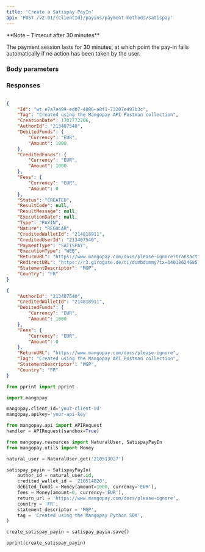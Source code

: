 ```yaml
---
title: 'Create a Satispay PayIn'  
api: 'POST /v2.01/{ClientId}/payins/payment-methods/satispay'  
---
```


  

<Note>  
**Note – Timeout after 30 minutes** 
  
The payment session lasts for 30 minutes, at which point the pay-in fails automatically if no action has been taken by the user.  
</Note>  

### Body parameters  

<AuthorId />  

<CreditedWalletId />  

<DebitedFunds2 />  

<Fees1 />  

<ReturnURL />  

<Tag />  

<StatementDescriptor />  

<Country3 />  

<ProfilingAttemptReference />  

### Responses  

<AccordionGroup><Accordion title="200 - Created">  

<IdResponse />  

<TagResponse />  

<CreationDateResponse />  

<AuthorIdResponse />  

<DebitedFunds2Response />  

<CreditedFunds2Response />  

<Fees1Response />  

<Status2Response />  

<ResultCodeResponse />  

<ResultMessageResponse />  

<ExecutionDateResponse />  

<TypeResponse />  

<NatureResponse />  

<CreditedWalletIdResponse />  

<CreditedUserIdResponse />  

<PaymentType7Response />  

<ExecutionTypeResponse />  

<ReturnURLResponse />  

<StatementDescriptorResponse />  

<Country3Response /></Accordion></AccordionGroup>  

<ResponseExample>  

```json 200 - Created  

{
    "Id": "wt_e7a7e499-ed07-4086-a8f1-73207e497b3c",
    "Tag": "Created using the Mangopay API Postman collection",
    "CreationDate": 1707772706,
    "AuthorId": "213407540",
    "DebitedFunds": {
        "Currency": "EUR",
        "Amount": 1000
    },
    "CreditedFunds": {
        "Currency": "EUR",
        "Amount": 1000
    },
    "Fees": {
        "Currency": "EUR",
        "Amount": 0
    },
    "Status": "CREATED",
    "ResultCode": null,
    "ResultMessage": null,
    "ExecutionDate": null,
    "Type": "PAYIN",
    "Nature": "REGULAR",
    "CreditedWalletId": "214818911",
    "CreditedUserId": "213407540",
    "PaymentType": "SATISPAY",
    "ExecutionType": "WEB",
    "ReturnURL": "https://www.mangopay.com/docs/please-ignore?transactionId=wt_e7a7e499-ed07-4086-a8f1-73207e497b3c",
    "RedirectURL": "https://r3.girogate.de/ti/dumbdummy?tx=140186246851&rs=pJm8rdr5445tSOGD5vWL5HPkSDbt7wYR&cs=3726012989f6fc7cbefca757f6f109dc4b06fdf17c29a48c9c88abf1ab5c22f7",
    "StatementDescriptor": "MGP",
    "Country": "FR"
}  
 ```  

</ResponseExample>  

<RequestExample>  
  
```json REST  
{
    "AuthorId": "213407540",
    "CreditedWalletId": "214818911",
    "DebitedFunds": {
        "Currency": "EUR",
        "Amount": 1000
    },
    "Fees": {
        "Currency": "EUR",
        "Amount": 0
    },
    "ReturnURL": "https://www.mangopay.com/docs/please-ignore",
    "Tag": "Created using the Mangopay API Postman collection",
    "StatementDescriptor": "MGP",
    "Country": "FR"
}  
```  

  
```python Python  
from pprint import pprint

import mangopay

mangopay.client_id='your-client-id'
mangopay.apikey='your-api-key'

from mangopay.api import APIRequest
handler = APIRequest(sandbox=True)

from mangopay.resources import NaturalUser, SatispayPayIn
from mangopay.utils import Money

natural_user = NaturalUser.get('210513027')

satispay_payin = SatispayPayIn(
    author_id = natural_user.id,
    credited_wallet_id = '210514820',
    debited_funds = Money(amount=1000, currency='EUR'),
    fees = Money(amount=0, currency='EUR'),
    return_url = 'https://www.mangopay.com/docs/please-ignore',
    country = 'FR',
    statement_descriptor = 'MGP',
    tag = 'Created using the Mangopay Python SDK',
)

create_satispay_payin = satispay_payin.save()

pprint(create_satispay_payin)  
```  

  
</RequestExample>